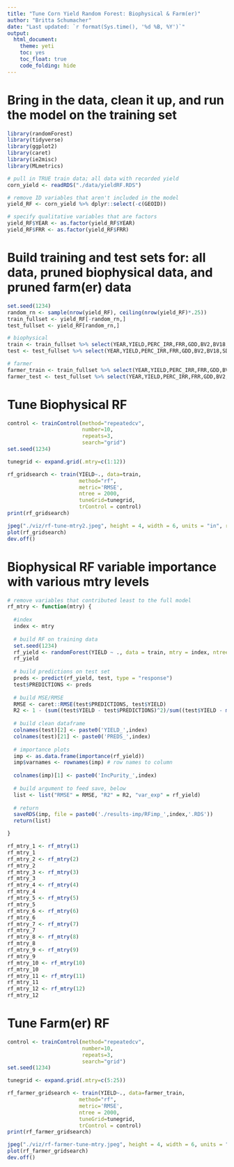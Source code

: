 ```yaml
---
title: "Tune Corn Yield Random Forest: Biophysical & Farm(er)"
author: "Britta Schumacher"
date: "Last updated: `r format(Sys.time(), '%d %B, %Y')`"
output: 
  html_document:
    theme: yeti
    toc: yes
    toc_float: true
    code_folding: hide
---
```


# Bring in the data, clean it up, and run the model on the training set
```r
library(randomForest)
library(tidyverse)
library(ggplot2)
library(caret)
library(ie2misc)
library(MLmetrics)

# pull in TRUE train data; all data with recorded yield
corn_yield <- readRDS("./data/yieldRF.RDS")

# remove ID variables that aren't included in the model
yield_RF <- corn_yield %>% dplyr::select(-c(GEOID))

# specify qualitative variables that are factors
yield_RF$YEAR <- as.factor(yield_RF$YEAR)
yield_RF$FRR <- as.factor(yield_RF$FRR)

```

# Build training and test sets for: all data, pruned biophysical data, and pruned farm(er) data
```r
set.seed(1234) 
random_rn <- sample(nrow(yield_RF), ceiling(nrow(yield_RF)*.25)) 
train_fullset <- yield_RF[-random_rn,] 
test_fullset <- yield_RF[random_rn,] 

# biophysical
train <- train_fullset %>% select(YEAR,YIELD,PERC_IRR,FRR,GDD,BV2,BV18,SDI_CDL_AG,BV9,BV4,TP,ELEVATION,S_PH_H2O,SLOPE,BV8,BV19,T_CEC_SOIL,BV15,T_REF_BULK_DENSITY,T_OC)
test <- test_fullset %>% select(YEAR,YIELD,PERC_IRR,FRR,GDD,BV2,BV18,SDI_CDL_AG,BV9,BV4,TP,ELEVATION,S_PH_H2O,SLOPE,BV8,BV19,T_CEC_SOIL,BV15,T_REF_BULK_DENSITY,T_OC)

# farmer
farmer_train <- train_fullset %>% select(YEAR,YIELD,PERC_IRR,FRR,GDD,BV2,BV18,SDI_CDL_AG,BV9,BV4,TP,ELEVATION,S_PH_H2O,SLOPE,BV8,BV19,T_CEC_SOIL,BV15,T_REF_BULK_DENSITY,T_OC,29:39)
farmer_test <- test_fullset %>% select(YEAR,YIELD,PERC_IRR,FRR,GDD,BV2,BV18,SDI_CDL_AG,BV9,BV4,TP,ELEVATION,S_PH_H2O,SLOPE,BV8,BV19,T_CEC_SOIL,BV15,T_REF_BULK_DENSITY,T_OC,29:39)
```

# Tune Biophysical RF
```r
control <- trainControl(method="repeatedcv", 
                        number=10, 
                        repeats=3, 
                        search="grid")
set.seed(1234)

tunegrid <- expand.grid(.mtry=c(1:12))

rf_gridsearch <- train(YIELD~., data=train, 
                       method="rf", 
                       metric='RMSE', 
                       ntree = 2000,
                       tuneGrid=tunegrid,
                       trControl = control)
print(rf_gridsearch)

jpeg("./viz/rf-tune-mtry2.jpeg", height = 4, width = 6, units = "in", res = 400)
plot(rf_gridsearch)
dev.off()
```

# Biophysical RF variable importance with various mtry levels
```r
# remove variables that contributed least to the full model
rf_mtry <- function(mtry) {
  
  #index
  index <- mtry
  
  # build RF on training data
  set.seed(1234) 
  rf_yield <- randomForest(YIELD ~ ., data = train, mtry = index, ntree = 2000)
  rf_yield
  
  # build predictions on test set
  preds <- predict(rf_yield, test, type = "response")
  test$PREDICTIONS <- preds
  
  # build MSE/RMSE
  RMSE <- caret::RMSE(test$PREDICTIONS, test$YIELD)
  R2 <- 1 - (sum((test$YIELD - test$PREDICTIONS)^2)/sum((test$YIELD - mean(test$YIELD))^2))
  
  # build clean dataframe
  colnames(test)[2] <- paste0('YIELD_',index)
  colnames(test)[21] <- paste0('PREDS_',index)
  
  # importance plots
  imp <- as.data.frame(importance(rf_yield))
  imp$varnames <- rownames(imp) # row names to column
  
  colnames(imp)[1] <- paste0('IncPurity_',index)
  
  # build argument to feed save, below
  list <- list("RMSE" = RMSE, "R2" = R2, "var_exp" = rf_yield)
  
  # return
  saveRDS(imp, file = paste0('./results-imp/RFimp_',index,'.RDS'))
  return(list)

}

rf_mtry_1 <- rf_mtry(1)
rf_mtry_1
rf_mtry_2 <- rf_mtry(2)
rf_mtry_2
rf_mtry_3 <- rf_mtry(3)
rf_mtry_3
rf_mtry_4 <- rf_mtry(4)
rf_mtry_4
rf_mtry_5 <- rf_mtry(5)
rf_mtry_5
rf_mtry_6 <- rf_mtry(6)
rf_mtry_6
rf_mtry_7 <- rf_mtry(7)
rf_mtry_7
rf_mtry_8 <- rf_mtry(8)
rf_mtry_8
rf_mtry_9 <- rf_mtry(9)
rf_mtry_9
rf_mtry_10 <- rf_mtry(10)
rf_mtry_10
rf_mtry_11 <- rf_mtry(11)
rf_mtry_11
rf_mtry_12 <- rf_mtry(12)
rf_mtry_12
```

# Tune Farm(er) RF
```r
control <- trainControl(method="repeatedcv", 
                        number=10, 
                        repeats=3, 
                        search="grid")
set.seed(1234)

tunegrid <- expand.grid(.mtry=c(5:25))

rf_farmer_gridsearch <- train(YIELD~., data=farmer_train, 
                       method="rf", 
                       metric='RMSE', 
                       ntree = 2000,
                       tuneGrid=tunegrid,
                       trControl = control)
print(rf_farmer_gridsearch)

jpeg("./viz/rf-farmer-tune-mtry.jpeg", height = 4, width = 6, units = "in", res = 400)
plot(rf_farmer_gridsearch)
dev.off()
```
